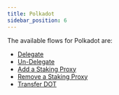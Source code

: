 ```yaml
---
title: Polkadot
sidebar_position: 6
---
```


The available flows for Polkadot are:

- [Delegate](/guides/staking-api-flows/polkadot/delegate)
- [Un-Delegate](/guides/staking-api-flows/polkadot/undelegate)
- [Add a Staking Proxy](/guides/staking-api-flows/polkadot/add-staking-proxy)
- [Remove a Staking Proxy](/guides/staking-api-flows/polkadot/remove-staking-proxy)
- [Transfer DOT](/guides/staking-api-flows/polkadot/transfer)
